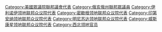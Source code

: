 [[Category:美國眾議院聯邦議會代表|Category:美國眾議院聯邦議會代表]]
[[Category:俄亥俄州聯邦眾議員|Category:俄亥俄州聯邦眾議員]]
[[Category:伊利诺伊领地联邦众议院代表|Category:伊利诺伊领地联邦众议院代表]]
[[Category:密歇根领地联邦众议院代表|Category:密歇根领地联邦众议院代表]]
[[Category:印第安纳领地联邦众议院代表|Category:印第安纳领地联邦众议院代表]]
[[Category:明尼苏达领地联邦众议院代表|Category:明尼苏达领地联邦众议院代表]]
[[Category:威斯康星领地联邦众议院代表|Category:威斯康星领地联邦众议院代表]]
[[Category:西北领地官员|Category:西北领地官员]]